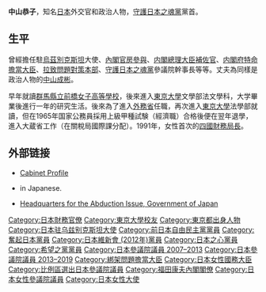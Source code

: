 {{Infobox_Officeholder
| name = 中山恭子
| image = Kyōko Nakayama.jpg
| imagesize=200px
| caption=
| office = {{JPN}}第3任{{link-ja|內閣府特命擔當大臣（少子化對策擔當）|内閣府特命担当大臣（少子化対策担当）|內閣府特命擔當大臣<br>（少子化對策）}}<br/>第9任{{link-ja|內閣府特命擔當大臣（男女共同參與擔當）|内閣府特命担当大臣（男女共同参画担当）|內閣府特命擔當大臣（男女共同參與）}}
| term_start = 2008年8月2日
| term_end =  2008年9月24日
| primeminister = [[福田康夫|福田康夫]]
| predecessor = [[上川陽子|上川陽子]]
| successor = [[小淵優子|小淵優子]]
|office2   = {{JPN}}[[參議院_(日本)|參議院]]議員
|term_start2  = 2007年7月29日
|term_end2  = 2019年7月28日
|predecessor2 = 
|successor2  = 
|constituency2=[[日本參議院比例區|比例區]]
| order3 = 3
| ambassador_from3 = 日本
| country3 = 烏茲別克斯坦
| term_start3 = 1999年7月
| term_end3 = 2002年9月
|1blankname3    = {{nowrap|[[外務大臣_(日本)|外務大臣]]}}
|1namedata3     = [[高村正彦|高村正彦]]<br>[[河野洋平|河野洋平]]<br>[[田中眞紀子|田中眞紀子]]<br>[[小泉純一郎|小泉純一郎]]<br>[[川口順子|川口順子]]
| predecessor3 = {{link-ja|小畑紘一|小畑紘一}}
| successor3 = {{link-ja|河東哲夫|河東哲夫}}
| birth_date = {{birth date and age|1940|1|26}}
| birth_place = {{JPN}}[[東京府|東京府]]
| death_date =
| death_place = 
| spouse = [[中山成彬|中山成彬]]
| party = （[[自由民主党_(日本)|自由民主党]]→）<br>（[[奮起日本|奮起日本]]→）<br>（[[太陽黨_(2012年)|太陽党]]→）<br>（[[日本維新会|日本維新会]]→）<br>（[[日本之心党|次世代党]]→）<br>（[[日本之心党|守护日本之心党]]→）<br>（[[日本之心党|日本之心党]]→）<br>（[[無黨籍|無黨籍]]→）<br/>（[[希望之党|希望之党]]→）<br/>[[希望之党_(日本2018年)|希望之党]]
| alma_mater = [[東京大学|東京大学]]文学部
|religion = 
|website  =
}}
'''中山恭子'''{{BD|1940年|1月26日|||}}，知名[[日本|日本]]外交官和政治人物，[[守護日本之魂黨|守護日本之魂黨]]黨首。

==生平==
曾經擔任駐[[烏茲別克斯坦|烏茲別克斯坦]]大使、[[內閣官房參與|內閣官房參與]]、[[内閣總理大臣補佐官|内閣總理大臣補佐官]]、[[内閣府特命擔當大臣|内閣府特命擔當大臣]]、[[拉致問題對策大臣|拉致問題對策本部]]、[[守護日本之魂黨|守護日本之魂黨]]參議院幹事長等等。丈夫為同樣是政治人物的[[中山成彬|中山成彬]]。

早年就讀[[群馬縣立前橋女子高等學校|群馬縣立前橋女子高等學校]]，後來進入[[东京大学|東京大學]]文學部法文學科，大学畢業後進行一年的研究生活。後來為了進入[[日本外務省|外務省]]任職，再次進入[[东京大学|東京大學]]法學部就讀，但在1965年国家公務員採用上級甲種試験（經濟職）合格後便在翌年退學，進入大蔵省工作（在關稅局國際課分配）。1991年，女性首次的[[四國財務局|四國財務局長]]。

==外部链接==
* [http://www.kantei.go.jp/foreign/hukudadaijin/070926/23nakayama_e.html Cabinet Profile] {{Wayback|url=http://www.kantei.go.jp/foreign/hukudadaijin/070926/23nakayama_e.html |date=20130121040836 }}
* {{Official website|http://nakayamakyoko.net/}} in Japanese.
* [http://www.rachi.go.jp/en/index.html Headquarters for the Abduction Issue, Government of Japan] {{Wayback|url=http://www.rachi.go.jp/en/index.html |date=20210207135945 }}
{{福田康夫内閣}}
{{奮起日本}}
{{朝鮮綁架日本人問題}}
{{DEFAULTSORT:Nakayama, Kyoko}}
[[Category:日本財務官僚|Category:日本財務官僚]]
[[Category:東京大學校友|Category:東京大學校友]]
[[Category:東京都出身人物|Category:東京都出身人物]]
[[Category:日本驻乌兹别克斯坦大使|Category:日本驻乌兹别克斯坦大使]]
[[Category:前日本自由民主黨黨員|Category:前日本自由民主黨黨員]]
[[Category:奮起日本黨員|Category:奮起日本黨員]]
[[Category:日本維新會_(2012年)黨員|Category:日本維新會 (2012年)黨員]]
[[Category:日本之心黨員|Category:日本之心黨員]]
[[Category:希望之黨黨員|Category:希望之黨黨員]]
[[Category:日本參議院議員_2007–2013|Category:日本參議院議員 2007–2013]]
[[Category:日本參議院議員_2013–2019|Category:日本參議院議員 2013–2019]]
[[Category:綁架問題擔當大臣|Category:綁架問題擔當大臣]]
[[Category:日本女性國務大臣|Category:日本女性國務大臣]]
[[Category:比例區選出日本參議院議員|Category:比例區選出日本參議院議員]]
[[Category:福田康夫內閣閣僚|Category:福田康夫內閣閣僚]]
[[Category:日本女性參議院議員|Category:日本女性參議院議員]]
[[Category:日本女性大使|Category:日本女性大使]]